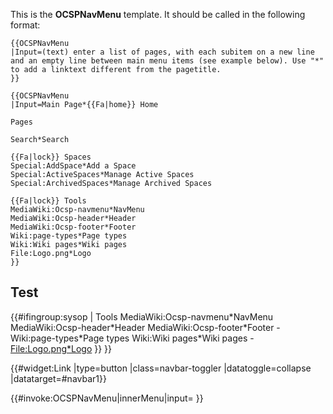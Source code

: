 <noinclude>
This is the '''OCSPNavMenu''' template. It should be called in the following format:

<pre>
{{OCSPNavMenu
|Input=(text) enter a list of pages, with each subitem on a new line and an empty line between main menu items (see example below). Use "*" to add a linktext different from the pagetitle.
}}
</pre>

<pre>
{{OCSPNavMenu
|Input=Main Page*{{Fa|home}} Home

Pages

Search*Search

{{Fa|lock}} Spaces
Special:AddSpace*Add a Space
Special:ActiveSpaces*Manage Active Spaces
Special:ArchivedSpaces*Manage Archived Spaces

{{Fa|lock}} Tools
MediaWiki:Ocsp-navmenu*NavMenu
MediaWiki:Ocsp-header*Header
MediaWiki:Ocsp-footer*Footer
Wiki:page-types*Page types
Wiki:Wiki pages*Wiki pages
File:Logo.png*Logo
}}
</pre>

==Test==
{{OCSPNavMenu
|Input=Main Page*{{Fa|home}} Home

Pages

Search*Search

{{#ifingroup:moderator,sysop |{{Fa|lock}} Spaces
Special:AddSpace*Add a Space
Special:ActiveSpaces*Manage Active Spaces
Special:ArchivedSpaces*Manage Archived Spaces
}}

{{#ifingroup:sysop |{{Fa|lock}} Tools
MediaWiki:Ocsp-navmenu*NavMenu
MediaWiki:Ocsp-header*Header
MediaWiki:Ocsp-footer*Footer
-
Wiki:page-types*Page types
Wiki:Wiki pages*Wiki pages
-
File:Logo.png*Logo
}}
}}

</noinclude><includeonly><!--
--><div class="navbar navbar-dark navbar-expand-md bg-primary mt-3 mt-md-0" ><!--
  -->{{#widget:Link |type=button |class=navbar-toggler |datatoggle=collapse |datatarget=#navbar1}}<!--
  --><div class="collapse navbar-collapse justify-content-between w-100" id="navbar1"><!--
    --><ul class="navbar-nav align-items-center"><!--
      -->{{#invoke:OCSPNavMenu|innerMenu|input={{{Input|}}} }}<!--
    --></ul><!-- 
    --><div class="d-flex justify-conent-end"><!--
       -->{{Login button}}<!-- 
    --></div><!-- 
 --></div><!--
--></div></includeonly>